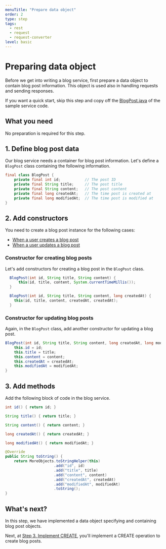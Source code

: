```yaml
---
menuTitle: "Prepare data object"
order: 2
type: step
tags:
  - rest
  - request
  - request-converter
level: basic
---
```


# Preparing data object

Before we get into writing a blog service, first prepare a data object to contain blog post information. This object is used also in handling requests and sending responses.

If you want a quick start, skip this step and copy off the [BlogPost.java](https://github.com/line/armeria-examples/blob/master/rest-api-annotated-service/src/main/java/example/armeria/server/blog/BlogPost.java) of the sample service code.

<TutorialSteps current={2} />

## What you need

No preparation is required for this step.

## 1. Define blog post data

Our blog service needs a container for blog post information.
Let's define a `BlogPost` class containing the following information.

```java
final class BlogPost {
    private final int id;           // The post ID
    private final String title;     // The post title
    private final String content;   // The post content
    private final long createdAt;   // The time post is created at
    private final long modifiedAt;  // The time post is modified at
}
```

## 2. Add constructors

You need to create a blog post instance for the following cases:

- [When a user creates a blog post](#constructor-for-creating-blog-posts)
- [When a user updates a blog post](#constructor-for-updating-blog-posts)

### Constructor for creating blog posts

Let's add constructors for creating a blog post in the `BlogPost` class.

```java filename=BlogPost.java
  BlogPost(int id, String title, String content) {
      this(id, title, content, System.currentTimeMillis());
  }

  BlogPost(int id, String title, String content, long createdAt) {
    this(id, title, content, createdAt, createdAt);
  }
```

### Constructor for updating blog posts

Again, in the `BlogPost` class, add another constructor for updating a blog post.

```java filename=BlogPost.java
BlogPost(int id, String title, String content, long createdAt, long modifiedAt) {
    this.id = id;
    this.title = title;
    this.content = content;
    this.createdAt = createdAt;
    this.modifiedAt = modifiedAt;
}
```

## 3. Add methods

Add the following block of code in the blog service.

```java
int id() { return id; }

String title() { return title; }

String content() { return content; }

long createdAt() { return createdAt; }

long modifiedAt() { return modifiedAt; }

@Override
public String toString() {
    return MoreObjects.toStringHelper(this)
                      .add("id", id)
                      .add("title", title)
                      .add("content", content)
                      .add("createdAt", createdAt)
                      .add("modifiedAt", modifiedAt)
                      .toString();
}
```


## What's next?

In this step, we have implemented a data object specifying and containing blog post objects.

Next, at [Step 3. Implement CREATE](./tutorial-blog-rest-step3), you'll implement a CREATE operation to create blog posts.

<TutorialSteps current={2} />
